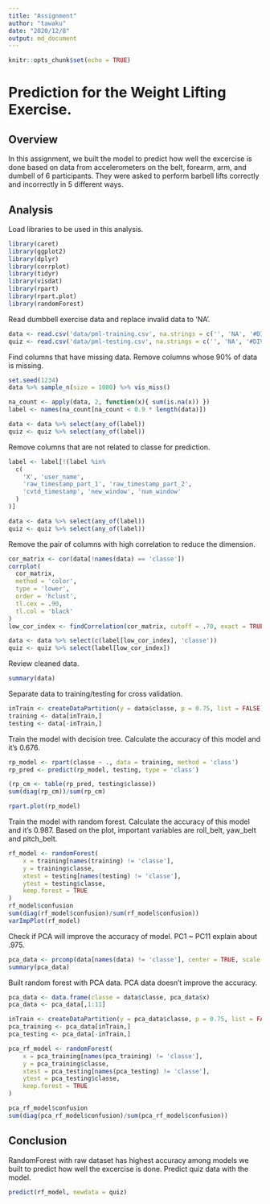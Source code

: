 ```yaml
---
title: "Assignment"
author: "tawaku"
date: "2020/12/8"
output: md_document
---
```


```r
knitr::opts_chunk$set(echo = TRUE)
```

# Prediction for the Weight Lifting Exercise.

## Overview
In this assignment, we built the model to predict how well the excercise is done based on data from accelerometers on the belt, forearm, arm, and dumbell of 6 participants. They were asked to perform barbell lifts correctly and incorrectly in 5 different ways. 

## Analysis
Load libraries to be used in this analysis.
```r
library(caret)
library(ggplot2)
library(dplyr)
library(corrplot)
library(tidyr)
library(visdat)
library(rpart)
library(rpart.plot)
library(randomForest)
```

Read dumbbell exercise data and replace invalid data to 'NA'.
```r
data <- read.csv('data/pml-training.csv', na.strings = c('', 'NA', '#DIV/0!'))
quiz <- read.csv('data/pml-testing.csv', na.strings = c('', 'NA', '#DIV/0!'))
```

Find columns that have missing data. Remove columns whose 90% of data is missing.
```r
set.seed(1234)
data %>% sample_n(size = 1000) %>% vis_miss()

na_count <- apply(data, 2, function(x){ sum(is.na(x)) })
label <- names(na_count[na_count < 0.9 * length(data)])

data <- data %>% select(any_of(label))
quiz <- quiz %>% select(any_of(label))
```

Remove columns that are not related to classe for prediction.
```r
label <- label[!(label %in% 
  c(
    'X', 'user_name',
    'raw_timestamp_part_1', 'raw_timestamp_part_2', 
    'cvtd_timestamp', 'new_window', 'num_window'
  )
)]

data <- data %>% select(any_of(label))
quiz <- quiz %>% select(any_of(label))
```

Remove the pair of columns with high correlation to reduce the dimension.
```r
cor_matrix <- cor(data[!names(data) == 'classe'])
corrplot(
  cor_matrix, 
  method = 'color', 
  type = 'lower', 
  order = 'hclust', 
  tl.cex = .90, 
  tl.col = 'black'
)
low_cor_index <- findCorrelation(cor_matrix, cutoff = .70, exact = TRUE)

data <- data %>% select(c(label[low_cor_index], 'classe'))
quiz <- quiz %>% select(label[low_cor_index])
```

Review cleaned data. 
```r
summary(data)
```

Separate data to training/testing for cross validation.
```r
inTrain <- createDataPartition(y = data$classe, p = 0.75, list = FALSE)
training <- data[inTrain,]
testing <- data[-inTrain,]
```

Train the model with decision tree.
Calculate the accuracy of this model and it's 0.676.
```r
rp_model <- rpart(classe ~ ., data = training, method = 'class')
rp_pred <- predict(rp_model, testing, type = 'class')

(rp_cm <- table(rp_pred, testing$classe))
sum(diag(rp_cm))/sum(rp_cm)

rpart.plot(rp_model)
```

Train the model with random forest.
Calculate the accuracy of this model and it's 0.987.
Based on the plot, important variables are roll_belt, yaw_belt and pitch_belt.
```r
rf_model <- randomForest(
    x = training[names(training) != 'classe'],
    y = training$classe,
    xtest = testing[names(testing) != 'classe'],
    ytest = testing$classe,
    keep.forest = TRUE
)
rf_model$confusion
sum(diag(rf_model$confusion)/sum(rf_model$confusion))
varImpPlot(rf_model)
```

Check if PCA will improve the accuracy of model. PC1 ~ PC11 explain about .975.
```r
pca_data <- prcomp(data[names(data) != 'classe'], center = TRUE, scale = TRUE)
summary(pca_data)
```

Built random forest with PCA data. PCA data doesn't improve the accuracy.
```r
pca_data <- data.frame(classe = data$classe, pca_data$x)
pca_data <- pca_data[,1:11]

inTrain <- createDataPartition(y = pca_data$classe, p = 0.75, list = FALSE)
pca_training <- pca_data[inTrain,]
pca_testing <- pca_data[-inTrain,]

pca_rf_model <- randomForest(
    x = pca_training[names(pca_training) != 'classe'],
    y = pca_training$classe,
    xtest = pca_testing[names(pca_testing) != 'classe'],
    ytest = pca_testing$classe,
    keep.forest = TRUE
)

pca_rf_model$confusion
sum(diag(pca_rf_model$confusion)/sum(pca_rf_model$confusion))
```

## Conclusion
RandomForest with raw dataset has highest accuracy among models we built to predict how well the excercise is done.
Predict quiz data with the model.
```r
predict(rf_model, newdata = quiz)
```

